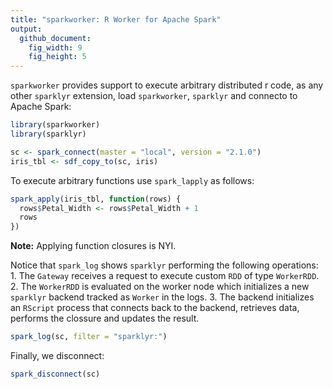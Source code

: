 ```yaml
---
title: "sparkworker: R Worker for Apache Spark"
output:
  github_document:
    fig_width: 9
    fig_height: 5
---
```


`sparkworker` provides support to execute arbitrary distributed r code, as any
other `sparklyr` extension, load `sparkworker`, `sparklyr` and connecto to
Apache Spark:

```r
library(sparkworker)
library(sparklyr)

sc <- spark_connect(master = "local", version = "2.1.0")
iris_tbl <- sdf_copy_to(sc, iris)
```

To execute arbitrary functions use `spark_lapply` as follows:

```r
spark_apply(iris_tbl, function(rows) {
  rows$Petal_Width <- rows$Petal_Width + 1
  rows
})
```

**Note:** Applying function closures is NYI.

Notice that `spark_log` shows `sparklyr` performing the following operations:
1. The `Gateway` receives a request to execute custom `RDD` of type `WorkerRDD`.
2. The `WorkerRDD` is evaluated on the worker node which initializes a new
  `sparklyr` backend tracked as `Worker` in the logs.
3. The backend initializes an `RScript` process that connects back to the
   backend, retrieves data, performs the clossure and updates the result.

```r
spark_log(sc, filter = "sparklyr:")
```

Finally, we disconnect:

```r
spark_disconnect(sc)
```
